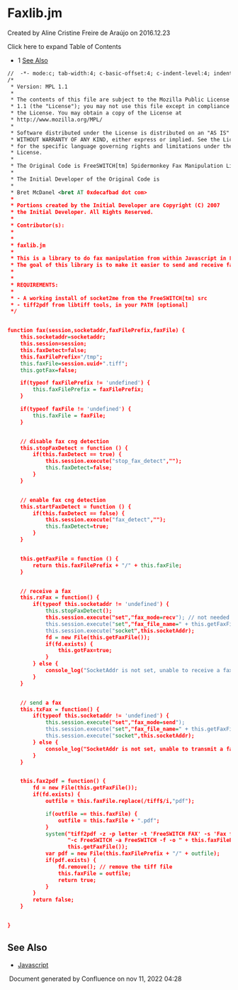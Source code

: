 
# Faxlib.jm 

 Created by  Aline Cristine Freire de Araújo on 2016.12.23

Click here to expand Table of Contents

* 1 [See Also](#see-also)

```xml
//  -*- mode:c; tab-width:4; c-basic-offset:4; c-indent-level:4; indent-tabs-mode:nil;  -*-
/*
 * Version: MPL 1.1
 *
 * The contents of this file are subject to the Mozilla Public License Version
 * 1.1 (the "License"); you may not use this file except in compliance with
 * the License. You may obtain a copy of the License at
 * http://www.mozilla.org/MPL/
 *
 * Software distributed under the License is distributed on an "AS IS" basis,
 * WITHOUT WARRANTY OF ANY KIND, either express or implied. See the License
 * for the specific language governing rights and limitations under the
 * License.
 *
 * The Original Code is FreeSWITCH[tm] Spidermonkey Fax Manipulation Library
 *
 * The Initial Developer of the Original Code is
 *
 * Bret McDanel <bret AT 0xdecafbad dot com>
 *
 * Portions created by the Initial Developer are Copyright (C) 2007
 * the Initial Developer. All Rights Reserved.
 *
 * Contributor(s):
 *
 *
 * faxlib.jm
 *
 * This is a library to do fax manipulation from within Javascript in FreeSWITCH[tm]
 * The goal of this library is to make it easier to send and receive faxes
 *
 *
 * REQUIREMENTS:
 *
 * - A working install of socket2me from the FreeSWITCH[tm] src
 * - tiff2pdf from libtiff tools, in your PATH [optional]
 */


function fax(session,socketaddr,faxFilePrefix,faxFile) {
    this.socketaddr=socketaddr;
    this.session=session;
    this.faxDetect=false;
    this.faxFilePrefix="/tmp";
    this.faxFile=session.uuid+".tiff";
    this.gotFax=false;

    if(typeof faxFilePrefix != 'undefined') {
        this.faxFilePrefix = faxFilePrefix;
    }

    if(typeof faxFile != 'undefined') {
        this.faxFile = faxFile;
    }


    // disable fax cng detection
    this.stopFaxDetect = function () {
        if(this.faxDetect == true) {
            this.session.execute("stop_fax_detect","");
            this.faxDetect=false;
        }
    }


    // enable fax cng detection
    this.startFaxDetect = function () {
        if(this.faxDetect == false) {
            this.session.execute("fax_detect","");
            this.faxDetect=true;
        }
    }


    this.getFaxFile = function () {
        return this.faxFilePrefix + "/" + this.faxFile;
    }


    // receive a fax
    this.rxFax = function() {
        if(typeof this.socketaddr != 'undefined') {
            this.stopFaxDetect();
            this.session.execute("set","fax_mode=recv"); // not needed at this time, future proofing
            this.session.execute("set","fax_file_name=" + this.getFaxFile());
            this.session.execute("socket",this.socketAddr);
            fd = new File(this.getFaxFile());
            if(fd.exists) {
                this.gotFax=true;
            }
        } else {
            console_log("SocketAddr is not set, unable to receive a fax\n");
        }
    }


    // send a fax
    this.txFax = function() {
        if(typeof this.socketaddr != 'undefined') {
            this.session.execute("set","fax_mode=send");
            this.session.execute("set","fax_file_name=" + this.getFaxFile());
            this.session.execute("socket",this.socketAddr);
        } else {
            console_log("SocketAddr is not set, unable to transmit a fax\n");
        }
    }


    this.fax2pdf = function() {
        fd = new File(this.getFaxFile());
        if(fd.exists) {
            outfile = this.faxFile.replace(/tiff$/i,"pdf");

            if(outfile == this.faxFile) {
                outfile = this.faxFile + ".pdf";
            }
            system("tiff2pdf -z -p letter -t 'FreeSWITCH FAX' -s 'Fax from " + this.session.caller_id_num + "' " +
                   "-c FreeSWITCH -a FreeSWITCH -f -o " + this.faxFilePrefix + "/" + outfile + " " + 
                   this.getFaxFile());
            var pdf = new File(this.faxFilePrefix + "/" + outfile);
            if(pdf.exists) {
                fd.remove(); // remove the tiff file
                this.faxFile = outfile;
                return true;
            }
        }
        return false;
    }


}
```

## See Also

* [Javascript](../../../Client-and-Developer-Interfaces/JavaScript/JavaScript-API-Reference/index.mdx#file)

  
 Document generated by Confluence on nov 11, 2022 04:28
